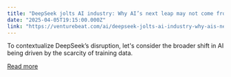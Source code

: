 ```yaml
---
title: "DeepSeek jolts AI industry: Why AI’s next leap may not come from more data, but more compute at inference"
date: "2025-04-05T19:15:00.000Z"
link: "https://venturebeat.com/ai/deepseek-jolts-ai-industry-why-ais-next-leap-may-not-come-from-more-data-but-more-compute-at-inference/"
---
```


To contextualize DeepSeek’s disruption, let's consider the broader shift in AI being driven by the scarcity of training data.

[Read more](https://venturebeat.com/ai/deepseek-jolts-ai-industry-why-ais-next-leap-may-not-come-from-more-data-but-more-compute-at-inference/)
